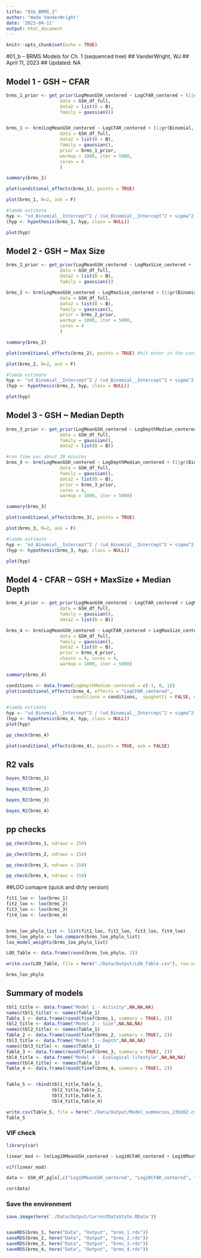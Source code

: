 ```yaml
---
title: "01b_BRMS_2"
author: "Wade VanderWright"
date: '2023-04-11'
output: html_document
---
```


```r
knitr::opts_chunk$set(echo = TRUE)
```

#01_b -- BRMS Models for Ch. 1 (sequenced tree)
## VanderWright, WJ
## April 11, 2023
## Updated: NA


## Model 1 - GSH ~ CFAR

```r
brms_1_prior <- get_prior(LogMeanGSH_centered ~ LogCFAR_centered + (1|gr(Binomial, cov = B)),
                    data = GSH_df_full,
                    data2 = list(B = B),
                    family = gaussian())


brms_1 <- brm(LogMeanGSH_centered ~ LogCFAR_centered + (1|gr(Binomial, cov = B)),
                    data = GSH_df_full,
                    data2 = list(B = B),
                    family = gaussian(),
                    prior = brms_1_prior,
                    warmup = 1000, iter = 5000,
                    cores = 4
                    )

summary(brms_1)
```

```r
plot(conditional_effects(brms_1), points = TRUE)

```

```r
plot(brms_1, N=2, ask = F)

```


```r
#lamda estimate
hyp <- "sd_Binomial__Intercept^2 / (sd_Binomial__Intercept^2 + sigma^2) = 0"
(hyp <- hypothesis(brms_1, hyp, class = NULL))
```


```r
plot(hyp)
```

## Model 2 - GSH ~ Max Size
```r
brms_2_prior <- get_prior(LogMeanGSH_centered ~ LogMaxSize_centered + (1|gr(Binomial, cov = B)),
                    data = GSH_df_full,
                    data2 = list(B = B),
                    family = gaussian())

brms_2 <- brm(LogMeanGSH_centered ~ LogMaxSize_centered + (1|gr(Binomial, cov = B)),
                    data = GSH_df_full,
                    data2 = list(B = B),
                    family = gaussian(),
                    prior = brms_2_prior,
                    warmup = 1000, iter = 5000,
                    cores = 4
                    )

summary(brms_2)

```


```r
plot(conditional_effects(brms_2), points = TRUE) #hit enter in the console

```

```r
plot(brms_2, N=2, ask = F)

```


```r
#lamda estimate
hyp <- "sd_Binomial__Intercept^2 / (sd_Binomial__Intercept^2 + sigma^2) = 0"
(hyp <- hypothesis(brms_2, hyp, class = NULL))
```
```r
plot(hyp)
```


## Model 3 - GSH ~ Median Depth 
```r
brms_3_prior <- get_prior(LogMeanGSH_centered ~ LogDepthMedian_centered + (1|gr(Binomial, cov = B)),
                    data = GSH_df_full,
                    family = gaussian(),
                    data2 = list(B = B))

#run time was about 30 minutes
brms_3 <- brm(LogMeanGSH_centered ~ LogDepthMedian_centered + (1|gr(Binomial, cov = B)),
                    data = GSH_df_full,
                    family = gaussian(),
                    data2 = list(B = B),
                    prior = brms_3_prior,
                    cores = 4,
                    warmup = 1000, iter = 5000)

summary(brms_3)


```


```r
plot(conditional_effects(brms_3), points = TRUE)

```

```r
plot(brms_3, N=2, ask = F)

```


```r
#lamda estimate
hyp <- "sd_Binomial__Intercept^2 / (sd_Binomial__Intercept^2 + sigma^2) = 0"
(hyp <- hypothesis(brms_3, hyp, class = NULL))
```

```r
plot(hyp)
```


## Model 4 - CFAR ~ GSH + MaxSize + Median Depth
```r
brms_4_prior <- get_prior(LogMeanGSH_centered ~ LogCFAR_centered + LogMaxSize_centered + LogDepthMedian_centered + (1|gr(Binomial, cov = B)),
                    data = GSH_df_full,
                    family = gaussian(),
                    data2 = list(B = B))

brms_4 <- brm(LogMeanGSH_centered ~ LogCFAR_centered + LogMaxSize_centered + LogDepthMedian_centered + (1|gr(Binomial, cov = B)),
                    data = GSH_df_full,
                    family = gaussian(),
                    data2 = list(B = B),
                    prior = brms_4_prior,
                    chains = 4, cores = 4,
                    warmup = 1000, iter = 5000)

summary(brms_4)
```

```r
conditions <- data.frame(LogDepthMedian_centered = c(-1, 0, 1))
plot(conditional_effects(brms_4, effects = "LogCFAR_centered",
                         conditions = conditions,  spaghetti = FALSE, ndraws = 1000), points = TRUE)
```

```r
#lamda estimate
hyp <- "sd_Binomial__Intercept^2 / (sd_Binomial__Intercept^2 + sigma^2) = 0"
(hyp <- hypothesis(brms_4, hyp, class = NULL))
plot(hyp)
```


```r
pp_check(brms_4)
```

```r
plot(conditional_effects(brms_4), points = TRUE, ask = FALSE)
```
## R2 vals
```r
bayes_R2(brms_1)
```

```r
bayes_R2(brms_2)
```

```r
bayes_R2(brms_3)
```

```r
bayes_R2(brms_4)
```

## pp checks

```r
pp_check(brms_1, ndraws = 150)
```

```r
pp_check(brms_2, ndraws = 150)
```

```r
pp_check(brms_3, ndraws = 150)
```

```r
pp_check(brms_4, ndraws = 150)
```





##LOO comapre (quick and dirty version)

```r
fit1_loo <- loo(brms_1)
fit2_loo <- loo(brms_2)
fit3_loo <- loo(brms_3)
fit4_loo <- loo(brms_4)


brms_loo_phylo_list <- list(fit1_loo, fit2_loo, fit3_loo, fit4_loo)
brms_loo_phylo <- loo_compare(brms_loo_phylo_list)
loo_model_weights(brms_loo_phylo_list)

LOO_Table <- data.frame(round(brms_loo_phylo, 2))

write.csv(LOO_Table, file = here("./Data/Output/LOO_Table.csv"), row.names = T)

brms_loo_phylo
```

## Summary of models
```r
tbl1_title <- data.frame("Model 1 - Activity",NA,NA,NA)
names(tbl1_title) <- names(Table_1)
Table_1 <- data.frame(round(fixef(brms_1, summary = TRUE), 2))
tbl2_title <- data.frame("Model 2 - Size",NA,NA,NA)
names(tbl2_title) <- names(Table_1)
Table_2 <- data.frame(round(fixef(brms_2, summary = TRUE), 2))
tbl3_title <- data.frame("Model 3 - Depth",NA,NA,NA)
names(tbl3_title) <- names(Table_1)
Table_3 <- data.frame(round(fixef(brms_3, summary = TRUE), 2))
tbl4_title <- data.frame("Model 4 - Ecological lifestyle",NA,NA,NA)
names(tbl4_title) <- names(Table_1)
Table_4 <- data.frame(round(fixef(brms_4, summary = TRUE), 2))


Table_5 <- rbind(tbl1_title,Table_1,
                 tbl2_title,Table_2,
                 tbl3_title,Table_3,
                 tbl4_title,Table_4)

write.csv(Table_5, file = here("./Data/Output/Model_summaries_230302.csv"))
Table_5
```

### VIF check
```r
library(car)

linear_mod <- lm(Log10MeanGSH_centered ~ Log10CFAR_centered + Log10MaxSize_centered + Log10DepthMedian_centered, data = GSH_df_pgls)

vif(linear_mod)
```

```r
data <- GSH_df_pgls[,c("Log10MeanGSH_centered", "Log10CFAR_centered", "Log10MaxSize_centered", "Log10DepthMedian_centered")]

cor(data)
```



### Save the environment
```r
save.image(here('./Data/Output/CurrentDataState.RData'))


saveRDS(brms_1, here("Data", "Output", "brms_1.rds"))
saveRDS(brms_2, here("Data", "Output", "brms_2.rds"))
saveRDS(brms_3, here("Data", "Output", "brms_3.rds"))
saveRDS(brms_4, here("Data", "Output", "brms_4.rds"))
```


